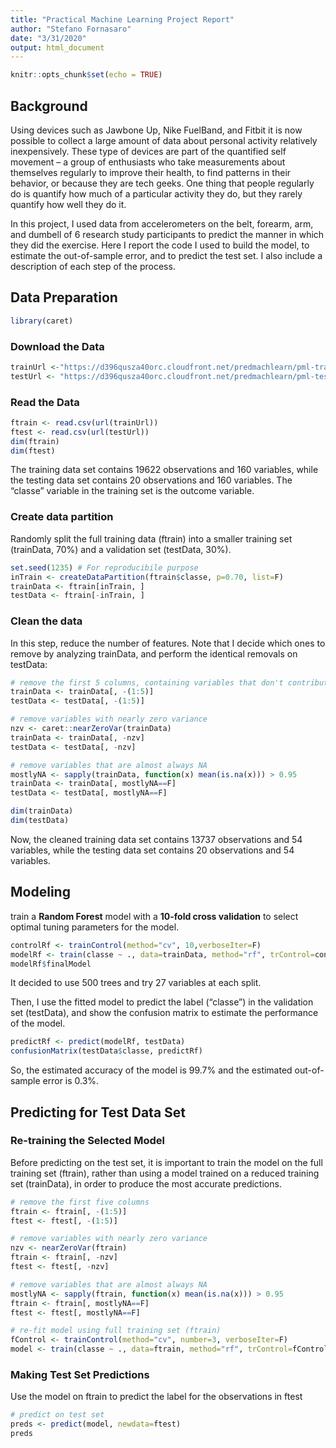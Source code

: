 ```yaml
---
title: "Practical Machine Learning Project Report"
author: "Stefano Fornasaro"
date: "3/31/2020"
output: html_document
---
```


```r
knitr::opts_chunk$set(echo = TRUE)
```

## Background

Using devices such as Jawbone Up, Nike FuelBand, and Fitbit it is now possible to collect a large amount of data about personal activity relatively inexpensively. These type of devices are part of the quantified self movement – a group of enthusiasts who take measurements about themselves regularly to improve their health, to find patterns in their behavior, or because they are tech geeks. One thing that people regularly do is quantify how much of a particular activity they do, but they rarely quantify how well they do it.  

In this project, I used data from accelerometers on the belt, forearm, arm, and dumbell of 6 research study participants to predict the manner in which they did the exercise. Here I report the code I used to build the model, to estimate the out-of-sample error, and to predict the test set. I also include a description of each step of the process.

## Data Preparation
```r
library(caret)
```
### Download the Data
```r
trainUrl <-"https://d396qusza40orc.cloudfront.net/predmachlearn/pml-training.csv"
testUrl <- "https://d396qusza40orc.cloudfront.net/predmachlearn/pml-testing.csv"

```  
### Read the Data
```r
ftrain <- read.csv(url(trainUrl))
ftest <- read.csv(url(testUrl))
dim(ftrain)
dim(ftest)
```
The training data set contains 19622 observations and 160 variables, while the testing data set contains 20 observations and 160 variables. The "classe" variable in the training set is the outcome variable. 

### Create data partition
Randomly split the full training data (ftrain) into a smaller training set (trainData, 70%) and a validation set (testData, 30%). 

```r
set.seed(1235) # For reproducibile purpose
inTrain <- createDataPartition(ftrain$classe, p=0.70, list=F)
trainData <- ftrain[inTrain, ]
testData <- ftrain[-inTrain, ]
```


### Clean the data
In this step, reduce the number of features. Note that I decide which ones to remove by analyzing trainData, and perform the identical removals on testData:

```r
# remove the first 5 columns, containing variables that don't contribute much to the accelerometer measurements (X, user_name, raw_timestamp_part_1, raw_timestamp_part_2, cvtd_timestamp)
trainData <- trainData[, -(1:5)]
testData <- testData[, -(1:5)]

# remove variables with nearly zero variance
nzv <- caret::nearZeroVar(trainData)
trainData <- trainData[, -nzv]
testData <- testData[, -nzv]

# remove variables that are almost always NA
mostlyNA <- sapply(trainData, function(x) mean(is.na(x))) > 0.95
trainData <- trainData[, mostlyNA==F]
testData <- testData[, mostlyNA==F]

dim(trainData)
dim(testData)

```

Now, the cleaned training data set contains 13737 observations and 54 variables, while the testing data set contains 20 observations and 54 variables.


## Modeling
train a **Random Forest** model with a **10-fold cross validation** to select optimal tuning parameters for the model.  
```r
controlRf <- trainControl(method="cv", 10,verboseIter=F)
modelRf <- train(classe ~ ., data=trainData, method="rf", trControl=controlRf)
modelRf$finalModel
```

It decided to use 500 trees and try 27 variables at each split.

Then, I use the fitted model to predict the label (“classe”) in the validation set (testData), and show the confusion matrix to estimate the performance of the model.

```r
predictRf <- predict(modelRf, testData)
confusionMatrix(testData$classe, predictRf)

```
So, the estimated accuracy of the model is 99.7% and the estimated out-of-sample error is 0.3%.

## Predicting for Test Data Set

### Re-training the Selected Model
Before predicting on the test set, it is important to train the model on the full training set (ftrain), rather than using a model trained on a reduced training set (trainData), in order to produce the most accurate predictions. 


```r
# remove the first five columns
ftrain <- ftrain[, -(1:5)]
ftest <- ftest[, -(1:5)]

# remove variables with nearly zero variance
nzv <- nearZeroVar(ftrain)
ftrain <- ftrain[, -nzv]
ftest <- ftest[, -nzv]

# remove variables that are almost always NA
mostlyNA <- sapply(ftrain, function(x) mean(is.na(x))) > 0.95
ftrain <- ftrain[, mostlyNA==F]
ftest <- ftest[, mostlyNA==F]

# re-fit model using full training set (ftrain)
fControl <- trainControl(method="cv", number=3, verboseIter=F)
model <- train(classe ~ ., data=ftrain, method="rf", trControl=fControl)
```  


### Making Test Set Predictions
Use the model on ftrain to predict the label for the observations in ftest
```r
# predict on test set
preds <- predict(model, newdata=ftest)
preds

```
